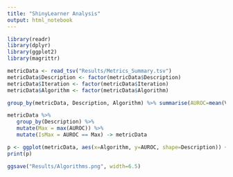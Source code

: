 ```yaml
---
title: "ShinyLearner Analysis"
output: html_notebook
---
```




```r
library(readr)
library(dplyr)
library(ggplot2)
library(magrittr)
```

```r
metricData <- read_tsv("Results/Metrics_Summary.tsv")
metricData$Description <- factor(metricData$Description)
metricData$Iteration <- factor(metricData$Iteration)
metricData$Algorithm <- factor(metricData$Algorithm)

group_by(metricData, Description, Algorithm) %>% summarise(AUROC=mean(Value)) -> metricData

metricData %>%
   group_by(Description) %>%
   mutate(Max = max(AUROC)) %>%
   mutate(IsMax = AUROC == Max) -> metricData


```

```r
p <- ggplot(metricData, aes(x=Algorithm, y=AUROC, shape=Description)) + geom_point(aes(colour = IsMax)) + theme_bw(base_size = 16) + theme(axis.text.x = element_text(angle = 90, hjust = 1, vjust=0.5)) + geom_hline(yintercept=0.5, linetype="dotted") + scale_colour_discrete(guide = FALSE)
print(p)

ggsave("Results/Algorithms.png", width=6.5)
```